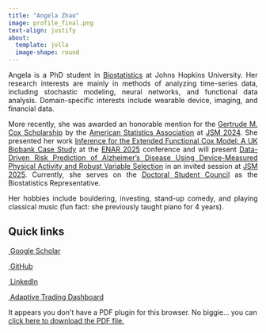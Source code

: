 ```yaml
---
title: "Angela Zhao"
image: profile_final.png
text-align: justify
about:
  template: jolla
  image-shape: round
---
```

<!-- <section id="hero" class="hero d-flex align-items-center text-center"> -->
<!-- <div class="container"> -->
<!--   <h1 class="display-4 fw-bold">PhD Student in Biostatistics</h1> -->
<!--   <p class="lead"> -->
<!--     Time-series modelling · Functional data analysis · Python / R / Java · TensorFlow -->
<!--   </p> -->
<!--   <a class="btn btn-primary btn-lg" -->
<!--      href="resume_AngelaZhao_Jun1_2025.pdf" -->
<!--   >Download Résumé</a> -->
<!-- </div> -->
<!-- </section> -->

::: {style="text-align: justify"}
Angela is a PhD student in [Biostatistics](https://publichealth.jhu.edu/departments/biostatistics) at Johns Hopkins University. Her research interests are mainly in methods of analyzing time-series data, including stochastic modeling, neural networks, and functional data analysis. Domain-specific interests include wearable device, imaging, and financial data.

More recently, she was awarded an honorable mention for the [Gertrude M. Cox Scholarship](https://ang-zhao.github.io/angzhao.github.io/education.html#awards) by the [American Statistics Association](https://www.amstat.org/) at [JSM 2024](https://ww2.amstat.org/meetings/jsm/2024/). She presented her work [Inference for the Extended Functional Cox Model: A UK Biobank Case Study](publications.qmd) at the [ENAR 2025](https://www.enar.org/meetings/spring2025/) conference and will present [Data-Driven Risk Prediction of Alzheimer’s Disease Using Device-Measured Physical Activity and Robust Variable Selection](publications.qmd) in an invited session at [JSM 2025](https://ww2.amstat.org/meetings/jsm/2025/). Currently, she serves on the [Doctoral Student Council](https://ang-zhao.github.io/angzhao.github.io/work.html#leadership-positions) as the Biostatistics Representative.

Her hobbies include bouldering, investing, stand-up comedy, and playing classical music (fun fact: she previously taught piano for 4 years).
:::

## Quick links {.mt-4}

::: {.d-flex .flex-wrap .gap-3}

[<i class="bi bi-journal-text"></i>&nbsp;Google Scholar](https://scholar.google.com/citations?hl=en&user=Vc9Pn4YAAAAJ){.btn .btn-outline-secondary}

[<i class="bi bi-github"></i>&nbsp;GitHub](https://github.com/ang-zhao?tab=repositories){.btn .btn-dark}

[<i class="bi bi-linkedin"></i>&nbsp;LinkedIn](https://www.linkedin.com/in/angela0zhao/){.btn .btn-outline-primary}

[<i class="bi bi-bar-chart-line"></i>&nbsp;Adaptive Trading Dashboard](https://adaptive-trading.streamlit.app/){.btn .btn-outline-primary}
:::


```{=html}
<object data="resume_AngelaZhao_Jun1_2025.pdf" type="application/pdf" width="100%" height="100%" style="min-height:100vh;">
    <p>It appears you don't have a PDF plugin for this browser.
    No biggie... you can <a href="resume_AngelaZhao_Jun1_2025.pdf">click here to
    download the PDF file.</a></p>
</object>
```